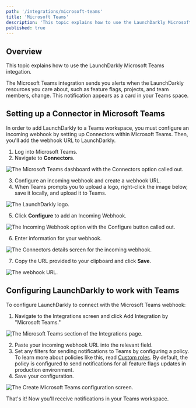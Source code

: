 ```yaml
---
path: '/integrations/microsoft-teams'
title: 'Microsoft Teams'
description: 'This topic explains how to use the LaunchDarkly Microsoft Teams integation, which sends alerts to your Teams space when LaunchDarkly resources change.'
published: true
---
```


## Overview

This topic explains how to use the LaunchDarkly Microsoft Teams integation.

The Microsoft Teams integration sends you alerts when the LaunchDarkly resources you care about, such as feature flags, projects, and team members, change. This notification appears as a card in your Teams space.

## Setting up a Connector in Microsoft Teams

In order to add LaunchDarkly to a Teams workspace, you must configure an incoming webhook by setting up Connectors within Microsoft Teams. Then, you'll add the webhook URL to LaunchDarkly.

1. Log into Microsoft Teams.
2. Navigate to **Connectors**.

![The Microsoft Teams dashboard with the Connectors option called out.](../images/ms-teams-connectors-callout.png) 


3. Configure an incoming webhook and create a webhook URL.
4. When Teams prompts you to upload a logo, right-click the image below, save it locally, and upload it to Teams.

![The LaunchDarkly logo.](../images/ms-teams-ld-logo.png) 


5. Click **Configure** to add an Incoming Webhook.

![The Incoming Webhook option with the Configure button called out.](../images/ms-teams-incoming-webhook-callout.png) 


6. Enter information for your webhook.

![The Connectors details screen for the incoming webhook.](../images/ms-teams-connectors-detail.png) 


7. Copy the URL provided to your clipboard and click **Save**.

![The webhook URL.](../images/ms-teams-connectors-url.png) 


## Configuring LaunchDarkly to work with Teams

To configure LaunchDarkly to connect with the Microsoft Teams webhook:

1. Navigate to the Integrations screen and click Add Integration by "Microsoft Teams."

![The Microsoft Teams section of the Integrations page.](../images/ms-teams-add-integration.png) 


2. Paste your incoming webhook URL into the relevant field.
3. Set any filters for sending notifications to Teams by configuring a policy. To learn more about policies like this, read [Custom roles](/home/account-security/custom-roles). By default, the policy is configured to send notifications for all feature flags updates in production environment.
4. Save your configuration.

![The Create Microsoft Teams configuration screen.](../images/ms-teams-ld-integration-config.png) 


That's it! Now you'll receive notifications in your Teams workspace.

